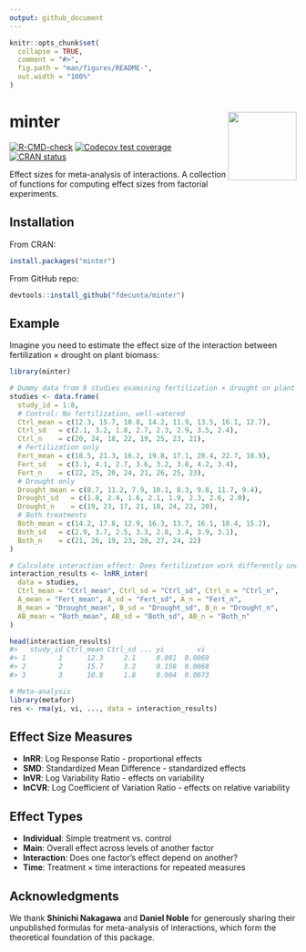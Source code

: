 ```yaml
---
output: github_document
---
```


<!-- README.md is generated from README.Rmd. Please edit that file -->

```r
knitr::opts_chunk$set(
  collapse = TRUE,
  comment = "#>",
  fig.path = "man/figures/README-",
  out.width = "100%"
)
```

# minter <img src="man/figures/minter_logo.png" align="right" width="120"/>

<!-- badges: start -->

[![R-CMD-check](https://github.com/fdecunta/minter/actions/workflows/R-CMD-check.yaml/badge.svg)](https://github.com/fdecunta/minter/actions/workflows/R-CMD-check.yaml) [![Codecov test coverage](https://codecov.io/gh/fdecunta/minter/graph/badge.svg)](https://app.codecov.io/gh/fdecunta/minter)
[![CRAN status](https://www.r-pkg.org/badges/version/minter)](https://CRAN.R-project.org/package=minter)
<!-- badges: end -->

Effect sizes for meta-analysis of interactions. A collection of functions for computing effect sizes from factorial experiments.

## Installation

From CRAN:

```r
install.packages("minter")
```

From GitHub repo:

```r
devtools::install_github("fdecunta/minter")
```

## Example

Imagine you need to estimate the effect size of the interaction between fertilization × drought on plant biomass:

```r
library(minter)

# Dummy data from 8 studies examining fertilization × drought on plant biomass
studies <- data.frame(
  study_id = 1:8,
  # Control: No fertilization, well-watered
  Ctrl_mean = c(12.3, 15.7, 10.8, 14.2, 11.9, 13.5, 16.1, 12.7),
  Ctrl_sd   = c(2.1, 3.2, 1.8, 2.7, 2.3, 2.9, 3.5, 2.4),
  Ctrl_n    = c(20, 24, 18, 22, 19, 25, 23, 21),
  # Fertilization only
  Fert_mean = c(18.5, 21.3, 16.2, 19.8, 17.1, 20.4, 22.7, 18.9),
  Fert_sd   = c(3.1, 4.1, 2.7, 3.6, 3.2, 3.8, 4.2, 3.4),
  Fert_n    = c(22, 25, 20, 24, 21, 26, 25, 23),
  # Drought only  
  Drought_mean = c(8.7, 11.2, 7.9, 10.1, 8.3, 9.8, 11.7, 9.4),
  Drought_sd   = c(1.8, 2.4, 1.6, 2.1, 1.9, 2.3, 2.6, 2.0),
  Drought_n    = c(19, 23, 17, 21, 18, 24, 22, 20),
  # Both treatments
  Both_mean = c(14.2, 17.8, 12.9, 16.3, 13.7, 16.1, 18.4, 15.2),
  Both_sd   = c(2.9, 3.7, 2.5, 3.3, 2.8, 3.4, 3.9, 3.1),
  Both_n    = c(21, 26, 19, 23, 20, 27, 24, 22)
)

# Calculate interaction effect: Does fertilization work differently under drought?
interaction_results <- lnRR_inter(
  data = studies,
  Ctrl_mean = "Ctrl_mean", Ctrl_sd = "Ctrl_sd", Ctrl_n = "Ctrl_n",
  A_mean = "Fert_mean", A_sd = "Fert_sd", A_n = "Fert_n", 
  B_mean = "Drought_mean", B_sd = "Drought_sd", B_n = "Drought_n",
  AB_mean = "Both_mean", AB_sd = "Both_sd", AB_n = "Both_n"
)

head(interaction_results)
#>   study_id Ctrl_mean Ctrl_sd ... yi        vi
#> 1        1      12.3     2.1     0.081  0.0069
#> 2        2      15.7     3.2     0.158  0.0068
#> 3        3      10.8     1.8     0.084  0.0073

# Meta-analysis
library(metafor)
res <- rma(yi, vi, ..., data = interaction_results)
```

## Effect Size Measures

-   **lnRR**: Log Response Ratio - proportional effects
-   **SMD**: Standardized Mean Difference - standardized effects\
-   **lnVR**: Log Variability Ratio - effects on variability
-   **lnCVR**: Log Coefficient of Variation Ratio - effects on relative variability

## Effect Types

-   **Individual**: Simple treatment vs. control
-   **Main**: Overall effect across levels of another factor
-   **Interaction**: Does one factor's effect depend on another?
-   **Time**: Treatment × time interactions for repeated measures

## Acknowledgments

We thank **Shinichi Nakagawa** and **Daniel Noble** for generously sharing their unpublished formulas for meta-analysis of interactions, which form the theoretical foundation of this package.
